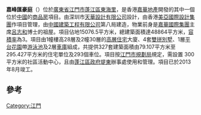 {{expand|time=2013-10-14T06:59:48+00:00}}
'''嘉峰匯豪庭'''（{{lang-en|The Summit}}）位於[[廣東省|廣東省]][[江門市|江門市]][[蓬江區|蓬江區]][[東海里|東海里]]，是香港[[嘉華地產|嘉華地產]]開發的其中一個位於[[中國|中國]]的[[商品房|商品房]]項目。由深圳市[[天華設計有限公司|天華設計有限公司]]設計，由香港[[美亞國際設計集團|美亞國際設計集團]]作項目管理，由[[中國建築工程有限公司|中國建築工程有限公司]]第八局建造，物業前身是[[嘉華國際集團|嘉華國際集團]]主席[[呂志和|呂志和]]博士的祖屋。項目佔地15076.5平方米，總建築面積達48864平方米，[[容積率|容積率]]為3。項目由1幢樓高28層及2幢30層的[[高層住宅|高層住宅]]大廈、4套[[雙拼別墅|雙拼別墅]]、1層[[平台花園|平台花園]]帶[[游泳池|游泳池]]及2層[[車庫|車庫]]組成，共提供327套建築面積由79.107平方米至295.427平方米的住宅單位及293個車位。項目按[[江門市規劃局|江門市規劃局]]規定，需設置 300 平方米的社區活動中心，且由[[蓬江區政府|蓬江區政府]][[堤東|堤東]]辦事處使用和管理。項目已於2013年8月竣工。

{{Wide image|The Summit.jpg|800px|嘉峰匯豪庭全景}}

==參考==

{{嘉華集團}}

[[Category:江門|Category:江門]]